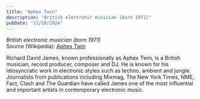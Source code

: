 ```yaml
---
title: "Aphex Twin"
description: "British electronic musician (born 1971)"
pubDate: "11/10/2024"
---
```


*British electronic musician (born 1971)*  
Source (Wikipedia): [Aphex Twin][1]

Richard David James, known professionally as Aphex Twin, is a British musician, record producer, composer and DJ. He is known for his idiosyncratic work in electronic styles such as techno, ambient and jungle. Journalists from publications including Mixmag, The New York Times, NME, Fact, Clash and The Guardian have called James one of the most influential and important artists in contemporary electronic music.

[1]: https://en.wikipedia.org/wiki/Aphex_Twin
